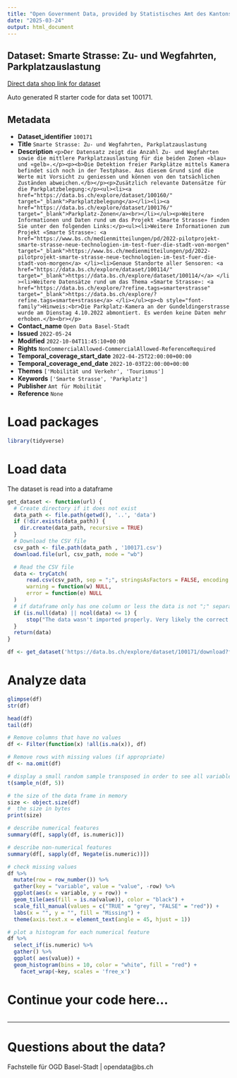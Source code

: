 ```yaml
---
title: "Open Government Data, provided by Statistisches Amt des Kantons Basel-Stadt - Fachstelle OGD"
date: "2025-03-24"
output: html_document
---
```


## Dataset: Smarte Strasse: Zu- und Wegfahrten, Parkplatzauslastung

[Direct data shop link for dataset](https://data.bs.ch/explore/dataset/100171)

Auto generated R starter code for data set 100171.

## Metadata

- **Dataset_identifier** `100171`
- **Title** `Smarte Strasse: Zu- und Wegfahrten, Parkplatzauslastung`
- **Description** `<p>Der Datensatz zeigt die Anzahl Zu- und Wegfahrten sowie die mittlere Parkplatzauslastung für die beiden Zonen «blau» und «gelb».</p><p><b>Die Detektion freier Parkplätze mittels Kamera befindet sich noch in der Testphase. Aus diesem Grund sind die Werte mit Vorsicht zu geniessen und können von den tatsächlichen Zuständen abweichen.</b></p><p>Zusätzlich relevante Datensätze für die Parkplatzbelegung:</p><ul><li><a href="https://data.bs.ch/explore/dataset/100160/" target="_blank">Parkplatzbelegung</a></li><li><a href="https://data.bs.ch/explore/dataset/100176/" target="_blank">Parkplatz-Zonen</a><br></li></ul><p>Weitere Informationen und Daten rund um das Projekt «Smarte Strasse» finden Sie unter den folgenden Links:</p><ul><li>Weitere Informationen zum Projekt «Smarte Strasse»: <a href="https://www.bs.ch/medienmitteilungen/pd/2022-pilotprojekt-smarte-strasse-neue-technologien-im-test-fuer-die-stadt-von-morgen" target="_blank">https://www.bs.ch/medienmitteilungen/pd/2022-pilotprojekt-smarte-strasse-neue-technologien-im-test-fuer-die-stadt-von-morgen</a> </li><li>Genaue Standorte aller Sensoren: <a href="https://data.bs.ch/explore/dataset/100114/" target="_blank">https://data.bs.ch/explore/dataset/100114/</a> </li><li>Weitere Datensätze rund um das Thema «Smarte Strasse»: <a href="https://data.bs.ch/explore/?refine.tags=smarte+strasse" target="_blank">https://data.bs.ch/explore/?refine.tags=smarte+strasse</a> </li></ul><p><b style="font-family">Hinweis:<br>Die Parkplatz-Kamera an der Gundeldingerstrasse wurde am Dienstag 4.10.2022 abmontiert. Es werden keine Daten mehr erhoben.</b><br></p>`
- **Contact_name** `Open Data Basel-Stadt`
- **Issued** `2022-05-24`
- **Modified** `2022-10-04T11:45:10+00:00`
- **Rights** `NonCommercialAllowed-CommercialAllowed-ReferenceRequired`
- **Temporal_coverage_start_date** `2022-04-25T22:00:00+00:00`
- **Temporal_coverage_end_date** `2022-10-03T22:00:00+00:00`
- **Themes** `['Mobilität und Verkehr', 'Tourismus']`
- **Keywords** `['Smarte Strasse', 'Parkplatz']`
- **Publisher** `Amt für Mobilität`
- **Reference** `None`


# Load packages

```r

library(tidyverse)
```

# Load data

The dataset is read into a dataframe

```r
get_dataset <- function(url) {
  # Create directory if it does not exist
  data_path <- file.path(getwd(), '..', 'data')
  if (!dir.exists(data_path)) {
    dir.create(data_path, recursive = TRUE)
  }
  # Download the CSV file
  csv_path <- file.path(data_path , '100171.csv')
  download.file(url, csv_path, mode = "wb")

  # Read the CSV file
  data <- tryCatch(
      read.csv(csv_path, sep = ";", stringsAsFactors = FALSE, encoding = "UTF-8"),
      warning = function(w) NULL,
      error = function(e) NULL
  )
  # if dataframe only has one column or less the data is not ";" separated
  if (is.null(data) || ncol(data) <= 1) {
      stop("The data wasn't imported properly. Very likely the correct separator couldn't be found.\nPlease check the dataset manually and adjust the code.")
  }
  return(data)
}
```

```r

df <- get_dataset('https://data.bs.ch/explore/dataset/100171/download?format=csv&timezone=Europe%2FZurich')

```

# Analyze data

```r

glimpse(df)
str(df)

head(df)
tail(df)

```

```r
# Remove columns that have no values
df <- Filter(function(x) !all(is.na(x)), df)

# Remove rows with missing values (if appropriate)
df <- na.omit(df)
```

```r
# display a small random sample transposed in order to see all variables
t(sample_n(df, 5))
```

```r
# the size of the data frame in memory
size <- object.size(df)
#  the size in bytes
print(size)
```

```r
# describe numerical features
summary(df[, sapply(df, is.numeric)])
```

```r
# describe non-numerical features
summary(df[, sapply(df, Negate(is.numeric))])
```

```r
# check missing values
df %>%
  mutate(row = row_number()) %>%
  gather(key = "variable", value = "value", -row) %>%
  ggplot(aes(x = variable, y = row)) +
  geom_tile(aes(fill = is.na(value)), color = "black") +
  scale_fill_manual(values = c("TRUE" = "grey", "FALSE" = "red")) +
  labs(x = "", y = "", fill = "Missing") +
  theme(axis.text.x = element_text(angle = 45, hjust = 1))
```

```r
# plot a histogram for each numerical feature
df %>%
  select_if(is.numeric) %>%
  gather() %>%
  ggplot( aes(value)) +
  geom_histogram(bins = 10, color = "white", fill = "red") +
    facet_wrap(~key, scales = 'free_x')
```

# Continue your code here...

```r

```
------------------------------------------------------------------------

# Questions about the data?

Fachstelle für OGD Basel-Stadt | opendata@bs.ch

